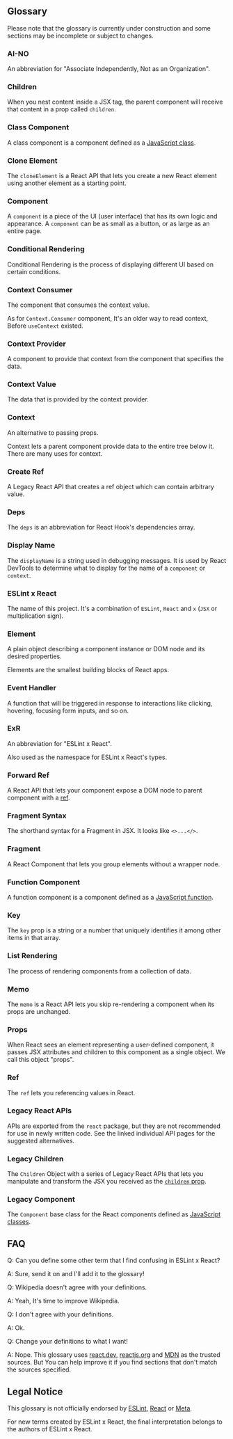 
## Glossary

<Warning>
Please note that the glossary is currently under construction and some sections may be incomplete or subject to changes.
</Warning>

### AI-NO

An abbreviation for "Associate Independently, Not as an Organization".

### Children

When you nest content inside a JSX tag, the parent component will receive that content in a prop called `children`.

### Class Component

A class component is a component defined as a [JavaScript class](https://developer.mozilla.org/en-US/docs/Web/JavaScript/Reference/Classes).

### Clone Element

The `cloneElement` is a React API that lets you create a new React element using another element as a starting point.

### Component

A `component` is a piece of the UI (user interface) that has its own logic and appearance. A `component` can be as small as a button, or as large as an entire page.

### Conditional Rendering

Conditional Rendering is the process of displaying different UI based on certain conditions.

### Context Consumer

The component that consumes the context value.

As for `Context.Consumer` component, It's an older way to read context, Before `useContext` existed.

### Context Provider

A component to provide that context from the component that specifies the data.

### Context Value

The data that is provided by the context provider.

### Context

An alternative to passing props.

Context lets a parent component provide data to the entire tree below it. There are many uses for context.

### Create Ref

A Legacy React API that creates a ref object which can contain arbitrary value.

### Deps

The `deps` is an abbreviation for React Hook's dependencies array.

### Display Name

The `displayName` is a string used in debugging messages. It is used by React DevTools to determine what to display for the name of a `component` or `context`.

### ESLint x React

The name of this project. It's a combination of `ESLint`, `React` and `x` (`JSX` or multiplication sign).

### Element

A plain object describing a component instance or DOM node and its desired properties.

Elements are the smallest building blocks of React apps.

### Event Handler

A function that will be triggered in response to interactions like clicking, hovering, focusing form inputs, and so on.

### ExR

An abbreviation for "ESLint x React".

Also used as the namespace for ESLint x React's types.

### Forward Ref

A React API that lets your component expose a DOM node to parent component with a [ref](https://react.dev/learn/manipulating-the-dom-with-refs).

### Fragment Syntax

The shorthand syntax for a Fragment in JSX. It looks like `<>...</>`.

### Fragment

A React Component that lets you group elements without a wrapper node.

### Function Component

A function component is a component defined as a [JavaScript function](https://developer.mozilla.org/en-US/docs/Web/JavaScript/Reference/Functions).

### Key

The `key` prop is a string or a number that uniquely identifies it among other items in that array.

### List Rendering

The process of rendering components from a collection of data.

### Memo

The `memo` is a React API lets you skip re-rendering a component when its props are unchanged.

### Props

When React sees an element representing a user-defined component, it passes JSX attributes and children to this component as a single object. We call this object "props".

### Ref

The `ref` lets you referencing values in React.

### Legacy React APIs

APIs are exported from the `react` package, but they are not recommended for use in newly written code. See the linked individual API pages for the suggested alternatives.

### Legacy Children

The `Children` Object with a series of Legacy React APIs that lets you manipulate and transform the JSX you received as the [`children` prop](https://react.dev/learn/passing-props-to-a-component#passing-jsx-as-children).

### Legacy Component

The `Component` base class for the React components defined as [JavaScript classes](https://developer.mozilla.org/en-US/docs/Web/JavaScript/Reference/Classes).

## FAQ

Q: Can you define some other term that I find confusing in ESLint x React?

A: Sure, send it on and I'll add it to the glossary!

Q: Wikipedia doesn't agree with your definitions.

A: Yeah, It's time to improve Wikipedia.

Q: I don't agree with your definitions.

A: Ok.

Q: Change your definitions to what I want!

A: Nope. This glossary uses [react.dev](https://react.dev), [reactjs.org](https://legacy.reactjs.org) and [MDN](https://developer.mozilla.org) as the trusted sources. But You can help improve it if you find sections that don't match the sources specified.

## Legal Notice

This glossary is not officially endorsed by [ESLint](https://eslint.org), [React](https://react.dev) or [Meta](https://www.meta.com).

For new terms created by ESLint x React, the final interpretation belongs to the authors of ESLint x React.
